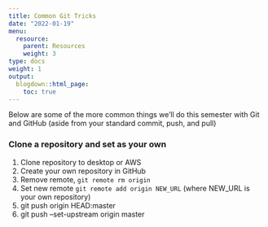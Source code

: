 ```yaml
---
title: Common Git Tricks
date: "2022-01-19"
menu:
  resource:
    parent: Resources
    weight: 3
type: docs
weight: 1
output:
  blogdown::html_page:
    toc: true
---
```


Below are some of the more common things we'll do this semester with Git and GitHub (aside from your standard commit, push, and pull)

### Clone a repository and set as your own
1. Clone repository to desktop or AWS
2. Create your own repository in GitHub
3. Remove remote, `git remote rm origin`
4. Set new remote `git remote add origin NEW_URL` (where NEW_URL is your own repository)
5. git push origin HEAD:master
6. git push --set-upstream origin master